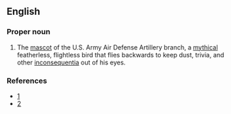 {{rfd}}
{{rfc}}
==English==
{{wikipedia}}

===Proper noun===
{{en-proper noun}}

# {{US|military}} The [[mascot]] of the U.S. Army Air Defense Artillery branch, a [[mythical]] featherless, flightless bird that flies backwards to keep dust, trivia, and other [[inconsequentia]] out of his eyes.

===References===
*[http://www.nikemissile.org/Theoozlefinch.htm]
*[http://ed-thelen.org/oozlefinch.html]